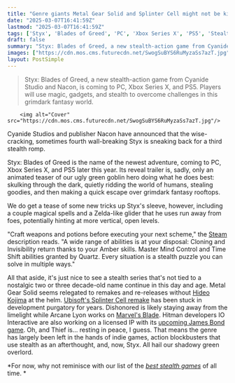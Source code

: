 ```yaml
---
title: "Genre giants Metal Gear Solid and Splinter Cell might not be kicking like they used to, but underrated stealth gem Styx is coming back for another game"
date: "2025-03-07T16:41:59Z"
lastmod: "2025-03-07T16:41:59Z"
tags: ['Styx', 'Blades of Greed', 'PC', 'Xbox Series X', 'PS5', 'Stealth', 'Action', 'Fantasy']
draft: false
summary: "Styx: Blades of Greed, a new stealth-action game from Cyanide Studio and Nacon, is coming to PC, Xbox Series X, and PS5.  Players will use magic, gadgets, and stealth to overcome challenges in this grimdark fantasy world."
images: ["https://cdn.mos.cms.futurecdn.net/SwogSuBYS6RuMyzaSs7azT.jpg"]
layout: PostSimple
---
```

> Styx: Blades of Greed, a new stealth-action game from Cyanide Studio and Nacon, is coming to PC, Xbox Series X, and PS5.  Players will use magic, gadgets, and stealth to overcome challenges in this grimdark fantasy world.


        <img alt="Cover" src="https://cdn.mos.cms.futurecdn.net/SwogSuBYS6RuMyzaSs7azT.jpg"/>
        
Cyanide Studios and publisher Nacon have announced that the wise-cracking, sometimes fourth wall-breaking Styx is sneaking back for a third stealth romp.

Styx: Blades of Greed is the name of the newest adventure, coming to PC, Xbox Series X, and PS5 later this year. Its reveal trailer is, sadly, only an animated teaser of our ugly green goblin hero doing what he does best: skulking through the dark, quietly ridding the world of humans, stealing goodies, and then making a quick escape over grimdark fantasy rooftops.

We do get a tease of some new tricks up Styx's sleeve, however, including a couple magical spells and a Zelda-like glider that he uses run away from foes, potentially hinting at more vertical, open levels.

"Craft weapons and potions before executing your next scheme," the [Steam ](https://store.steampowered.com/app/3290690/Styx_Blades_of_Greed/)description reads. "A wide range of abilities is at your disposal: Cloning and Invisibility return thanks to your Amber skills. Master Mind Control and Time Shift abilities granted by Quartz. Every situation is a stealth puzzle you can solve in multiple ways."

All that aside, it's just nice to see a stealth series that's not tied to a nostalgic two or three decade-old name continue in this day and age. Metal Gear Solid seems relegated to remakes and re-releases without [Hideo Kojima](https://www.gamesradar.com/tag/hideo-kojima/) at the helm. [Ubisoft's Splinter Cell remake](https://www.gamesradar.com/a-splinter-cell-remake-has-been-greenlit-by-ubisoft/) has been stuck in development purgatory for years. Dishonored is likely staying away from the limelight while Arcane Lyon works on [Marvel's Blade](https://www.gamesradar.com/marvels-blade-guide/). Hitman developers IO Interactive are also working on a licensed IP with its [upcoming James Bond game](https://www.gamesradar.com/project-007-james-bond-game-io-interactive-guide/). Oh, and Thief is... resting in peace, I guess. That means the genre has largely been left in the hands of indie games, action blockbusters that use stealth as an afterthought, and, now, Styx. All hail our shadowy green overlord.

*For now, why not reminisce with our list of the *[<em>best stealth games</em>](https://www.gamesradar.com/best-stealth-games/)* of all time. *
        